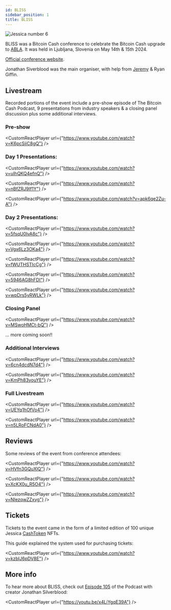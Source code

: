 ```yaml
---
id: BLISS
sidebar_position: 1
title: BLISS
---
```



<img src={Jessica6} alt="Jessica number 6" />

BLISS was a Bitcoin Cash conference to celebrate the Bitcoin Cash upgrade to [ABLA](/faqs/BCH/what-is-the-maximum-bch-blocksize). It was held in Ljubljana, Slovenia on May 14th & 15th 2024.

[Official conference website](https://www.bliss.cash/).

Jonathan Siverblood was the main organiser, with help from [Jeremy](/about) & Ryan Giffin.

## Livestream

Recorded portions of the event include a pre-show episode of The Bitcoin Cash Podcast, 9 presentations from industry speakers & a closing panel discussion plus some additional interviews.

### Pre-show

<CustomReactPlayer
  url={"https://www.youtube.com/watch?v=K6pcSiiC8gQ"} />

### Day 1 Presentations:

<CustomReactPlayer
  url={"https://www.youtube.com/watch?v=uIhQKQ4efnQ"} />

<CustomReactPlayer
  url={"https://www.youtube.com/watch?v=nBfZRJ9If1Y"} />

<CustomReactPlayer
  url={"https://www.youtube.com/watch?v=apk6qe2Zu-A"} />

### Day 2 Presentations:

<CustomReactPlayer
  url={"https://www.youtube.com/watch?v=5fsqU0lvA8c"} />

<CustomReactPlayer
  url={"https://www.youtube.com/watch?v=Vgx6Lz3OKa4"} />

<CustomReactPlayer
  url={"https://www.youtube.com/watch?v=fWUTHSTIcCg"} />

<CustomReactPlayer
  url={"https://www.youtube.com/watch?v=5946AG8hFDI"} />

<CustomReactPlayer
  url={"https://www.youtube.com/watch?v=wpDrs5yRWLk"} />

### Closing Panel

<CustomReactPlayer
  url={"https://www.youtube.com/watch?v=MSwoHMCt-bQ"} />

... more coming soon!!

### Additional Interviews

<CustomReactPlayer
  url={"https://www.youtube.com/watch?v=6cn4dcdN7d4"} />

<CustomReactPlayer
  url={"https://www.youtube.com/watch?v=KmPh83youYE"} />

### Full Livestream

<CustomReactPlayer
  url={"https://www.youtube.com/watch?v=UEYq1hOfVo4"} />

<CustomReactPlayer
  url={"https://www.youtube.com/watch?v=n5LRoFCNdA0"} />

## Reviews

Some reviews of the event from conference attendees:

<CustomReactPlayer
  url={"https://www.youtube.com/watch?v=HVfn3GQuXlQ"} />

<CustomReactPlayer
  url={"https://www.youtube.com/watch?v=XcKX0u_R5O4"} />

<CustomReactPlayer
  url={"https://www.youtube.com/watch?v=NIezqwZZxvg"} />

## Tickets

Tickets to the event came in the form of a limited edition of 100 unique Jessica [CashToken](/faqs/Tech/what-is-cashtokens) NFTs. 

This guide explained the system used for purchasing tickets:

<CustomReactPlayer
  url={"https://www.youtube.com/watch?v=kzbIJ6pDV8E"} />

## More info

To hear more about BLISS, check out [Episode 105](/episodes/105) of the Podcast with creator Jonathan Silverblood:

<CustomReactPlayer
  url={"https://youtu.be/x4LiYgqE39A"} />

